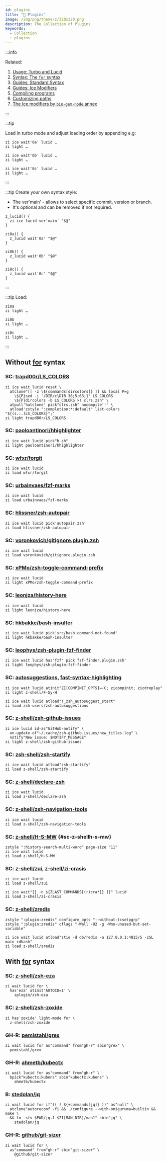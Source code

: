 ```yaml
---
id: plugins
title: "🔺 Plugins"
image: /img/png/theme/z/320x320.png
description: The Collection of Plugins
keywords:
  - Collection
  - plugins
---
```


<!-- @format -->

:::info

Related:

1. [Usage: Turbo and Lucid][3]
2. [Syntax: The `for` syntax][4]
3. [Guides: Standard Syntax][5]
4. [Guides: Ice Modifiers][6]
5. [Compiling programs][7]
6. [Customizing paths][8]
7. [The Ice modifiers by `bin-gem-node` annex][9]

:::

:::tip

Load in turbo mode and adjust loading order by appending e.g:

```shell showLineNumbers
zi ice wait'0a' lucid …
zi light …

zi ice wait'0b' lucid …
zi light …

zi ice wait'0c' lucid …
zi light …
```

:::

:::tip Create your own syntax style:

- The ver'main' - allows to select specific commit, version or branch.
- It's optional and can be removed if not required.

```shell showLineNumbers
z_lucid() {
  zi ice lucid ver'main' "$@"
}

zi0a() {
  z_lucid wait'0a' "$@"
}

zi0b() {
  z_lucid wait'0b' "$@"
}

zi0c() {
  z_lucid wait'0c' "$@"
}
```

:::

:::tip Load:

```shell showLineNumbers
zi0a
zi light …

zi0b
zi light …

zi0c
zi light …
```

:::

## Without [for][4] syntax

### SC: [trapd00r/LS_COLORS](https://github.com/trapd00r/LS_COLORS)

```shell showLineNumbers
zi ice wait lucid reset \
  atclone"[[ -z \${commands[dircolors]} ]] && local P=g
    \${P}sed -i '/DIR/c\DIR 38;5;63;1' LS_COLORS
    \${P}dircolors -b LS_COLORS >! clrs.zsh" \
  atpull'%atclone' pick"clrs.zsh" nocompile'!' \
  atload'zstyle ":completion:*:default" list-colors "${(s.:.)LS_COLORS}";'
zi light trapd00r/LS_COLORS
```

### SC: [paoloantinori/hhighlighter](https://github.com/paoloantinori/hhighlighter)

```shell showLineNumbers
zi ice wait lucid pick"h.sh"
zi light paoloantinori/hhighlighter
```

### SC: [wfxr/forgit](https://github.com/wfxr/forgit)

```shell showLineNumbers
zi ice wait lucid
zi load wfxr/forgit
```

### SC: [urbainvaes/fzf-marks](https://github.com/urbainvaes/fzf-marks)

```shell showLineNumbers
zi ice wait lucid
zi load urbainvaes/fzf-marks
```

### SC: [hlissner/zsh-autopair](https://github.com/hlissner/zsh-autopair)

```shell showLineNumbers
zi ice wait lucid pick'autopair.zsh'
zi load hlissner/zsh-autopair
```

### SC: [voronkovich/gitignore.plugin.zsh](https://github.com/voronkovich/gitignore.plugin.zsh)

```shell showLineNumbers
zi ice wait lucid
zi load voronkovich/gitignore.plugin.zsh
```

### SC: [xPMo/zsh-toggle-command-prefix](https://github.com/xPMo/zsh-toggle-command-prefix)

```shell showLineNumbers
zi ice wait lucid
zi light xPMo/zsh-toggle-command-prefix
```

### SC: [leonjza/history-here](https://github.com/leonjza/history-here)

```shell showLineNumbers
zi ice wait lucid
zi light leonjza/history-here
```

### SC: [hkbakke/bash-insulter](https://github.com/hkbakke/bash-insulter)

```shell showLineNumbers
zi ice wait lucid pick'src/bash.command-not-found'
zi light hkbakke/bash-insulter
```

### SC: [leophys/zsh-plugin-fzf-finder](https://github.com/leophys/zsh-plugin-fzf-finder)

```shell showLineNumbers
zi ice wait lucid has'fzf' pick'fzf-finder.plugin.zsh'
zi light leophys/zsh-plugin-fzf-finder
```

### SC: [autosuggestions][1], [fast-syntax-highlighting][2]

```shell showLineNumbers
zi ice wait lucid atinit"ZI[COMPINIT_OPTS]=-C; zicompinit; zicdreplay"
zi light z-shell/F-Sy-H

zi ice wait lucid atload"!_zsh_autosuggest_start"
zi load zsh-users/zsh-autosuggestions
```

### SC: [z-shell/zsh-github-issues](https://github.com/z-shell/zsh-github-issues)

```shell showLineNumbers
zi ice lucid id-as"GitHub-notify" \
  on-update-of"~/.cache/zsh-github-issues/new_titles.log" \
  notify"New issue: $NOTIFY_MESSAGE"
zi light z-shell/zsh-github-issues
```

### SC: [zsh-shell/zsh-startify](https://github.com/z-shell/zsh-startify)

```shell showLineNumbers
zi ice wait lucid atload"zsh-startify"
zi load z-shell/zsh-startify
```

### SC: [z-shell/declare-zsh](https://github.com/z-shell/declare-zsh)

```shell showLineNumbers
zi ice wait lucid
zi load z-shell/declare-zsh
```

### SC: [z-shell/zsh-navigation-tools](https://github.com/z-shell/zsh-navigation-tools)

```shell showLineNumbers
zi ice wait lucid
zi load z-shell/zsh-navigation-tools
```

### SC: [z-shell/H-S-MW](https://github.com/z-shell/H-S-MW) {#sc-z-shellh-s-mw}

```shell showLineNumbers
zstyle ":history-search-multi-word" page-size "11"
zi ice wait lucid
zi load z-shell/H-S-MW
```

### SC: [z-shell/zui](https://github.com/z-shell/zui), [z-shell/zi-crasis](https://github.com/z-shell/zi-crasis)

```shell showLineNumbers
zi ice wait lucid
zi load z-shell/zui

zi ice wait"[[ -n ${ZLAST_COMMANDS[(r)cra*]} ]]" lucid
zi load z-shell/zi-crasis
```

### SC: [z-shell/zredis](https://github.com/z-shell/zredis)

```shell showLineNumbers
zstyle ":plugin:zredis" configure_opts "--without-tcsetpgrp"
zstyle ":plugin:zredis" cflags "-Wall -O2 -g -Wno-unused-but-set-variable"

zi ice wait lucid atload"ztie -d db/redis -a 127.0.0.1:4815/5 -zSL main rdhash"
zi load z-shell/zredis
```

## With [for][4] syntax

### SC: [z-shell/zsh-eza](https://github.com/z-shell/zsh-eza)

```shell showLineNumbers
zi wait lucid for \
  has'eza' atinit'AUTOCD=1' \
    zplugin/zsh-eza
```

### SC: [z-shell/zsh-zoxide](https://github.com/z-shell/zsh-zoxide)

```shell showLineNumbers
zi has'zoxide' light-mode for \
  z-shell/zsh-zoxide
```

### GH-R: [pemistahl/grex](https://github.com/pemistahl/grex)

```shell showLineNumbers
zi wait lucid for as"command" from"gh-r" sbin"grex" \
  pemistahl/grex
```

### GH-R: [ahmetb/kubectx](https://github.com/ahmetb/kubectx)

```shell showLineNumbers
zi wait lucid for as"command" from"gh-r" \
  bpick"kubectx;kubens" sbin"kubectx;kubens" \
    ahmetb/kubectx
```

### B: [stedolan/jq](https://github.com/stedolan/jq)

```shell showLineNumbers
zi wait lucid for if"(( ! ${+commands[jq]} ))" as"null" \
  atclone"autoreconf -fi && ./configure --with-oniguruma=builtin && make \
  && ln -sfv $PWD/jq.1 $ZI[MAN_DIR]/man1" sbin"jq" \
    stedolan/jq
```

### GH-R: [github/git-sizer](https://github.com/github/git-sizer)

```shell showLineNumbers
zi wait lucid for \
  as"command" from"gh-r" sbin"git-sizer" \
    @github/git-sizer
```

<!-- end-of-file -->
<!-- links -->

[3]: /docs/getting_started/overview#turbo--lucid
[4]: /docs/guides/syntax/for
[5]: /docs/guides/syntax/standard
[6]: /docs/guides/syntax/ice-modifiers
[7]: /docs/guides/syntax/standard#compiling-programs
[8]: /docs/guides/customization#customizing-paths
[9]: /ecosystem/annexes/bin-gem-node#the-ice-modifiers-provided-by-the-annex

<!-- external -->

[1]: https://github.com/zsh-users/zsh-autosuggestions
[2]: https://github.com/z-shell/F-Sy-H
